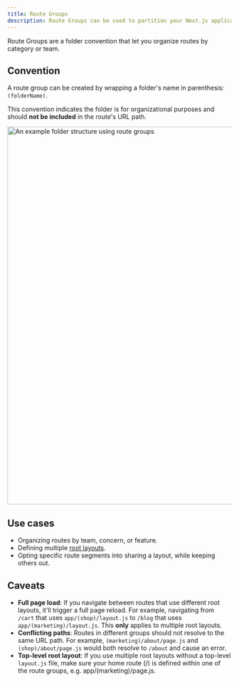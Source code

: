 ```yaml
---
title: Route Groups
description: Route Groups can be used to partition your Next.js application into different sections.
---
```


Route Groups are a folder convention that let you organize routes by category or team.

## Convention

A route group can be created by wrapping a folder's name in parenthesis: `(folderName)`.

This convention indicates the folder is for organizational purposes and should **not be included** in the route's URL path.

<Image
  alt="An example folder structure using route groups"
  srcLight="/docs/light/project-organization-route-groups.png"
  srcDark="/docs/dark/project-organization-route-groups.png"
  width="1600"
  height="849"
/>

## Use cases

- Organizing routes by team, concern, or feature.
- Defining multiple [root layouts](/docs/app/api-reference/file-conventions/layout#root-layouts).
- Opting specific route segments into sharing a layout, while keeping others out.

## Caveats

- **Full page load**: If you navigate between routes that use different root layouts, it'll trigger a full page reload. For example, navigating from `/cart` that uses `app/(shop)/layout.js` to `/blog` that uses `app/(marketing)/layout.js`. This **only** applies to multiple root layouts.
- **Conflicting paths**: Routes in different groups should not resolve to the same URL path. For example, `(marketing)/about/page.js` and `(shop)/about/page.js` would both resolve to `/about` and cause an error.
- **Top-level root layout**: If you use multiple root layouts without a top-level `layout.js` file, make sure your home route (/) is defined within one of the route groups, e.g. app/(marketing)/page.js.
